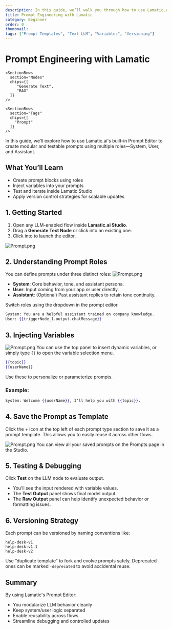 ```yaml
---
description: In this guide, we’ll walk you through how to use Lamatic.ai's Prompt Editor to structure and version prompts using system, user, and assistant roles with variables and test tooling.
title: Prompt Engineering with Lamatic
category: Beginner
order: 0
thumbnail: 
tags: ["Prompt Templates", "Text LLM", "Variables", "Versioning"]
---
```



# Prompt Engineering with Lamatic

<div className="grid md:grid-cols-1 gap-2 mb-8">
  <div className="">
    <SectionRows 
      section="Difficulty Level" 
      chips={["Beginner"]} 
    />
    
    <SectionRows 
      section="Nodes" 
      chips={[
         "Generate Text",
         "RAG"
      ]} 
    />
    
    <SectionRows 
      section="Tags" 
      chips={[
        "Prompt"
      ]} 
    />
  </div>
</div>

In this guide, we’ll explore how to use Lamatic.ai's built-in Prompt Editor to create modular and testable prompts using multiple roles—System, User, and Assistant.

## What You’ll Learn

* Create prompt blocks using roles
* Inject variables into your prompts
* Test and iterate inside Lamatic Studio
* Apply version control strategies for scalable updates

## 1. Getting Started

1. Open any LLM-enabled flow inside **Lamatic.ai Studio**.
2. Drag a **Generate Text Node** or click into an existing one.
3. Click into to launch the editor.

![Prompt.png](./img/prompt/prompt1.png)

## 2. Understanding Prompt Roles

You can define prompts under three distinct roles:
![Prompt.png](./img/prompt/prompt2.png)
* **System**: Core behavior, tone, and assistant persona.
* **User**: Input coming from your app or user directly.
* **Assistant**: (Optional) Past assistant replies to retain tone continuity.

Switch roles using the dropdown in the prompt editor.

```handlebars
System: You are a helpful assistant trained on company knowledge.
User: {{triggerNode_1.output.chatMessage}}
```

## 3. Injecting Variables
![Prompt.png](./img/prompt/prompt3.png)
You can use the top panel to insert dynamic variables, or simply type `{{` to open the variable selection menu.

```handlebars
{{topic}}
{{userName}}
```

Use these to personalize or parameterize prompts.

### Example:

```handlebars
System: Welcome {{userName}}, I’ll help you with {{topic}}.
```

## 4. Save the Prompt as Template

Click the + icon at the top left of each prompt type section to save it as a prompt template. This allows you to easily reuse it across other flows.

![Prompt.png](./img/prompt/prompt4.png)
You can view all your saved prompts on the Prompts page in the Studio.

## 5. Testing & Debugging

Click **Test** on the LLM node to evaluate output.

* You’ll see the input rendered with variable values.
* The **Test Output** panel shows final model output.
* The **Raw Output** panel can help identify unexpected behavior or formatting issues.


## 6. Versioning Strategy

Each prompt can be versioned by naming conventions like:

```
help-desk-v1
help-desk-v1.1
help-desk-v2
```

Use “duplicate template” to fork and evolve prompts safely. Deprecated ones can be marked `-deprecated` to avoid accidental reuse.

## Summary

By using Lamatic's Prompt Editor:

* You modularize LLM behavior cleanly
* Keep system/user logic separated
* Enable reusability across flows
* Streamline debugging and controlled updates

